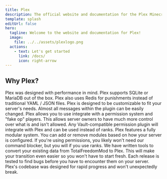 ```yaml
---
title: Plex
description: The official website and documentation for the Plex Minecraft Plugin
template: splash
editUrl: false
hero:
  tagline: Welcome to the website and documentation for Plex!
  image:
    file: ../../assets/plexlogo.png
  actions:
    - text: Let's get started
      link: /docs/
      icon: right-arrow
---
```



## Why Plex?

<CardGrid>
    <Card title="Performance Oriented" icon="rocket">
        Plex was designed with performance in mind. Plex supports SQLite or MariaDB out of the box. Plex also uses Redis
        for punishments instead of traditional YAML / JSON files.
    </Card>
    <Card title="Fully Customizable" icon="setting">
        Plex is designed to be customizable to fit your server's needs. Almost all messages within the plugin can be
        easily changed.
    </Card>
    <Card title="Permissions" icon="list-format">
        Plex allows you to use integrate with a permission system and "fake op" players. This allows server owners to
        have much more control over what is and isn't allowed. Any Vault-compatible permission plugin will integrate
        with Plex and can be used instead of ranks.
    </Card>
    <Card title="Modular" icon="cloud-download">
        Plex features a fully modular system. You can add or remove modules based on how your server is configured. If
        you're using permissions, you likely won't need our command blocker, but you will if you use ranks.
    </Card>
    <Card title="Converters" icon="random">
        We have written tools to convert your existing data from TotalFreedomMod to Plex. This will make your transition
        even easier so you won't have to start fresh.
    </Card>
    <Card title="Quality Control" icon="sun">
        Each release is tested to find bugs before you have to encounter them on your server. Plex's codebase was
        designed for rapid progress and won't unexpectedly break.
    </Card>
</CardGrid>